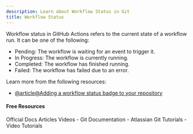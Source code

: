 ```yaml
---
description: Learn about Workflow Status in Git
title: Workflow Status
---
```


Workflow status in GitHub Actions refers to the current state of a workflow run. It can be one of the following:

- Pending: The workflow is waiting for an event to trigger it.
- In Progress: The workflow is currently running.
- Completed: The workflow has finished running.
- Failed: The workflow has failed due to an error.

Learn more from the following resources:

- [@article@Adding a workflow status badge to your repository](https://docs.github.com/en/actions/monitoring-and-troubleshooting-workflows/monitoring-workflows/adding-a-workflow-status-badge)

#### Free Resources

<Tabs defaultValue="official">
<TabsList>
<TabsTrigger value="official">Official Docs</TabsTrigger>
<TabsTrigger value="article">Articles</TabsTrigger>
<TabsTrigger value="video">Videos</TabsTrigger>
</TabsList>

<TabsContent value="official">
- <Link href="https://git-scm.com/docs">Git Documentation</Link>
</TabsContent>
<TabsContent value="article">
- <Link href="https://www.atlassian.com/git/tutorials">Atlassian Git Tutorials</Link>
</TabsContent>
<TabsContent value="video">
- <Link href="https://www.youtube.com/results?search_query=git+workflow-status+tutorial">Video Tutorials</Link>
</TabsContent>
</Tabs>
